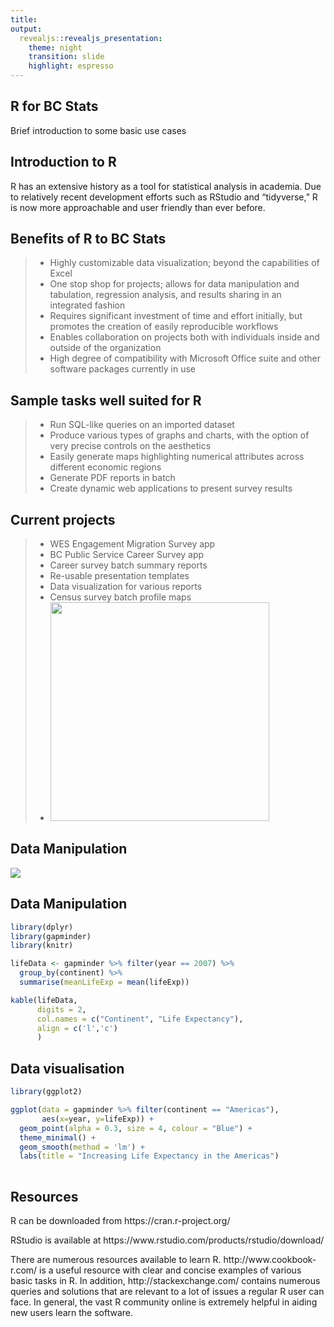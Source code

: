 ```yaml
---
title:
output: 
  revealjs::revealjs_presentation:
    theme: night
    transition: slide
    highlight: espresso
---
```


## <divs> R for BC Stats </divs>

Brief introduction to some basic use cases

## Introduction to R

R has an extensive history as a tool for statistical analysis in academia. Due to relatively recent development efforts such as RStudio and "tidyverse," R is now more approachable and user friendly than ever before. 

## Benefits of R to BC Stats

> - Highly customizable data visualization; beyond the capabilities of Excel
> - One stop shop for projects; allows for data manipulation and tabulation, regression analysis, and results sharing in an integrated fashion
> - Requires significant investment of time and effort initially, but promotes the creation of easily reproducible workflows
> - Enables collaboration on projects both with individuals inside and outside of the organization
> - High degree of compatibility with Microsoft Office suite and other software packages currently in use

## Sample tasks well suited for R

> - Run SQL-like queries on an imported dataset
> - Produce various types of graphs and charts, with the option of very precise controls on the aesthetics 
> - Easily generate maps highlighting numerical attributes across different economic regions
> - Generate PDF reports in batch
> - Create dynamic web applications to present survey results

## {data-background-video="www/migrationApp.webm" data-background-video-loop="true"}

## Current projects

> - WES Engagement Migration Survey app
> - BC Public Service Career Survey app
> - Career survey batch summary reports
> - Re-usable presentation templates
> - Data visualization for various reports
> - Census survey batch profile maps
> - <img src = "www/censusMaps.gif" height = "350">

## Data Manipulation {data-transition="slide-in fade-out"}

<img src = "www/gapminder.png"> 

## Data Manipulation {data-transition="fade-in slide-out"}


```r
library(dplyr)
library(gapminder)
library(knitr)

lifeData <- gapminder %>% filter(year == 2007) %>%
  group_by(continent) %>%
  summarise(meanLifeExp = mean(lifeExp)) 

kable(lifeData, 
      digits = 2, 
      col.names = c("Continent", "Life Expectancy"),
      align = c('l','c')
      )

```

## Data visualisation

```r
library(ggplot2)

ggplot(data = gapminder %>% filter(continent == "Americas"), 
       aes(x=year, y=lifeExp)) + 
  geom_point(alpha = 0.3, size = 4, colour = "Blue") +
  theme_minimal() +
  geom_smooth(method = 'lm') +
  labs(title = "Increasing Life Expectancy in the Americas")
  

```

## Resources

R can be downloaded from https://cran.r-project.org/

RStudio is available at https://www.rstudio.com/products/rstudio/download/

There are numerous resources available to learn R. http://www.cookbook-r.com/ is a useful resource with clear and concise examples of various basic tasks in R. In addition, http://stackexchange.com/ contains numerous queries and solutions that are relevant to a lot of issues a regular R user can face. In general, the vast R community online is extremely helpful in aiding new users learn the software. 